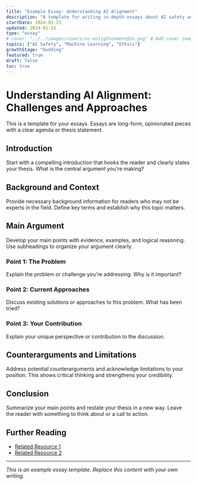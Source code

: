 ```yaml
---
title: "Example Essay: Understanding AI Alignment"
description: "A template for writing in-depth essays about AI safety and alignment research"
startDate: 2024-01-15
updated: 2024-01-15
type: "essay"
# cover: "../../images/covers/ai-enlightenment@2x.png" # Add cover image here when available
topics: ["AI Safety", "Machine Learning", "Ethics"]
growthStage: "budding"
featured: true
draft: false
toc: true
---
```


# Understanding AI Alignment: Challenges and Approaches

This is a template for your essays. Essays are long-form, opinionated pieces with a clear agenda or thesis statement.

## Introduction

Start with a compelling introduction that hooks the reader and clearly states your thesis. What is the central argument you're making?

## Background and Context

Provide necessary background information for readers who may not be experts in the field. Define key terms and establish why this topic matters.

## Main Argument

Develop your main points with evidence, examples, and logical reasoning. Use subheadings to organize your argument clearly.

### Point 1: The Problem

Explain the problem or challenge you're addressing. Why is it important?

### Point 2: Current Approaches

Discuss existing solutions or approaches to this problem. What has been tried?

### Point 3: Your Contribution

Explain your unique perspective or contribution to the discussion.

## Counterarguments and Limitations

Address potential counterarguments and acknowledge limitations to your position. This shows critical thinking and strengthens your credibility.

## Conclusion

Summarize your main points and restate your thesis in a new way. Leave the reader with something to think about or a call to action.

## Further Reading

- [Related Resource 1](https://example.com)
- [Related Resource 2](https://example.com)

---

*This is an example essay template. Replace this content with your own writing.*